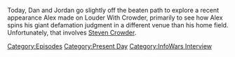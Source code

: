 {{DEFAULTSORT:
    #_EPISODE_0738:Taking a Powder With Chowder
}}{{Episode
    | title           = Taking a Powder With Chowder
    | caption         = Listen to this episode on [https://knowledgefight.libsyn.com/738-taking-a-powder-with-chowder Libsyn] [https://open.spotify.com/episode/0jtnWms9AIeJePswMPcJf3 Spotify], Read the [[Transcript/738: Taking a Powder With Chowder|Unofficial Transcript]]
    | episodeNumber   = 738
    | length          = 01:40:44
    | airDate         = October 17, 2022
    | episodeType     = [[:Category:Present Day|Present Day]], [[:Category:InfoWars Interview|InfoWars Interview]]
    | appearance      = [[Steven Crowder]], [[Donald Trump]], [[Kyle Rittenhouse]], [[Stefan Molyneux]], [[Robert Barnes]], [[Glenn Greenwald]]
    | previousEpisode = [[737: Reflections on a Verdict Part 2]]
    | nextEpisode     = [[739: Formulaic Objections Part 8]]
}}

{{Stub}}

Today, Dan and Jordan go slightly off the beaten path to explore a recent appearance Alex made on Louder With Crowder, primarily to see how Alex spins his giant defamation judgment in a different venue than his home field.  Unfortunately, that involves [[Steven Crowder]].

[[Category:Episodes]]
[[Category:Present Day]]
[[Category:InfoWars Interview]]

